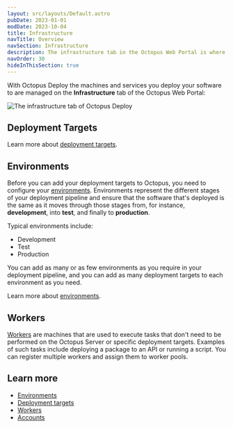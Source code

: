 ```yaml
---
layout: src/layouts/Default.astro
pubDate: 2023-01-01
modDate: 2023-10-04
title: Infrastructure
navTitle: Overview
navSection: Infrastructure
description: The infrastructure tab in the Octopus Web Portal is where you manage your environments, deployment targets, and other infrastructure.
navOrder: 30
hideInThisSection: true
---
```



With Octopus Deploy the machines and services you deploy your software to are managed on the **Infrastructure** tab of the Octopus Web Portal:

<Image
  src="/docs/infrastructure/images/infrastructure.png"
  alt="The infrastructure tab of Octopus Deploy"
/>

## Deployment Targets

<DeploymentTargets />

Learn more about [deployment targets](/docs/infrastructure/deployment-targets).

## Environments

Before you can add your deployment targets to Octopus, you need to configure your [environments](/docs/infrastructure/environments). Environments represent the different stages of your deployment pipeline and ensure that the software that's deployed is the same as it moves through those stages from, for instance, **development**, into **test**, and finally to **production**.

Typical environments include:

- Development
- Test
- Production

You can add as many or as few environments as you require in your deployment pipeline, and you can add as many deployment targets to each environment as you need.

Learn more about [environments](/docs/infrastructure/environments).

## Workers

[Workers](/docs/infrastructure/workers) are machines that are used to execute tasks that don't need to be performed on the Octopus Server or specific deployment targets. Examples of such tasks include deploying a package to an API or running a script. You can register multiple workers and assign them to worker pools.

## Learn more

- [Environments](/docs/infrastructure/environments)
- [Deployment targets](/docs/infrastructure/deployment-targets)
- [Workers](/docs/infrastructure/workers)
- [Accounts](/docs/infrastructure/accounts)
